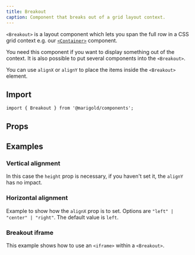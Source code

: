 ```yaml
---
title: Breakout
caption: Component that breaks out of a grid layout context.
---
```


`<Breakout>` is a layout component which lets you span the full row in a CSS grid context e.g. our [`<Container>`](container/) component.

You need this component if you want to display something out of the context. It is also possible to put several components into the `<Breakout>`.

You can use `alignX` or `alignY` to place the items inside the `<Breakout>` element.

## Import

```tsx
import { Breakout } from '@marigold/components';
```

## Props

<PropsTable componentFile="Breakout.tsx" />

## Examples

### Vertical alignment

In this case the `height` prop is necessary, if you haven't set it, the `alignY` has no impact.

<ComponentDemo file="./vertical-breakout.demo.tsx" />

### Horizontal alignment

Example to show how the `alignX` prop is to set. Options are `"left" | "center" | "right"`. The default value is `left`.

<ComponentDemo file="./horizontal-breakout.demo.tsx" />

### Breakout iframe

This example shows how to use an `<iframe>` within a `<Breakout>`.

<ComponentDemo file="./iframe-breakout.demo.tsx" />
